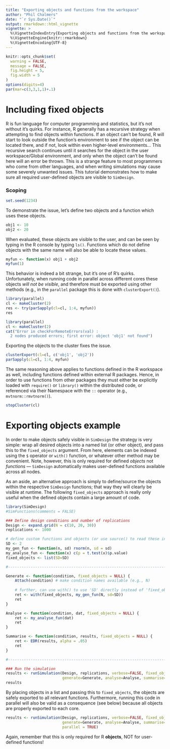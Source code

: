 ---
title: "Exporting objects and functions from the workspace"
author: "Phil Chalmers"
date: "`r Sys.Date()`"
output: rmarkdown::html_vignette
vignette: >
  %\VignetteIndexEntry{Exporting objects and functions from the workspace}
  %\VignetteEngine{knitr::rmarkdown}
  %\VignetteEncoding{UTF-8}
---

```{r nomessages, echo = FALSE}
knitr::opts_chunk$set(
  warning = FALSE,
  message = FALSE,
  fig.height = 5,
  fig.width = 5
)
options(digits=4)
par(mar=c(3,3,1,1)+.1)
```


# Including fixed objects

R is fun language for computer programming and statistics, but it's not without it's quirks. For instance, R generally has a recursive strategy when attempting to find objects within functions. If an object can't be found, R will start to look outside the function's environment to see if the object can be located there, and if not, look within even higher-level environments... This recursive search continues until it searches for the object in the user workspace/Global environment, and only when the object can't be found here will an error be thrown. This is a strange feature to most programmers who come from other languages, and when writing simulations may cause some severely unwanted issues. This tutorial demonstrates how to make sure all required user-defined objects are visible to `SimDesign`. 

### Scoping

```{r include=FALSE}
set.seed(1234)
```

To demonstrate the issue, let's define two objects and a function which uses these objects. 

```{r}
obj1 <- 10
obj2 <- 20
```

When evaluated, these objects are visible to the user, and can be seen by typing in the R console by typing `ls()`. Functions which do not define objects with the same name will also be able to locate these values.

```{r}
myfun <- function(x) obj1 + obj2
myfun(1)
```

This behavior is indeed a bit strange, but it's one of R's quirks. Unfortunately, when running code in parallel across different cores these objects *will not be visible*, and therefore must be exported using other methods (e.g., in the `parallel` package this is done with `clusterExport()`). 

```{r eval = FALSE}
library(parallel)
cl <- makeCluster(2)
res <- try(parSapply(cl=cl, 1:4, myfun))
res
```

```{r echo=FALSE}
library(parallel)
cl <- makeCluster(2)
cat("Error in checkForRemoteErrors(val) : 
  2 nodes produced errors; first error: object 'obj1' not found")
```


Exporting the objects to the cluster fixes the issue. 

```{r}
clusterExport(cl=cl, c('obj1', 'obj2'))
parSapply(cl=cl, 1:4, myfun)
```

The same reasoning above applies to functions defined in the R workspace as well, including functions defined within external R packages. Hence, in order to use functions from other packages they must either be explicitly loaded with `require()` or `library()` within the distributed code, or referenced via their Namespace with the `::` operator (e.g., `mvtnorm::rmvtnorm()`).

```{r echo=FALSE}
stopCluster(cl)
```

# Exporting objects example 

In order to make objects safely visible in `SimDesign` the strategy is very simple: wrap all desired objects into a named list (or other object), and pass this to the `fixed_objects` argument. From here, elements can be indexed using the `$` operator or `with()` function, or whatever other method may be convenient. Note, however, this is only required for defined *objects* not *functions* --- `SimDesign` automatically makes user-defined functions available across all nodes.

As an aside, an alternative approach is simply to define/source the objects within the respective `SimDesign` functions; that way they will clearly be visible at runtime. The following `fixed_objects` approach is really only useful when the defined objects contain a large amount of code.

```{r}
library(SimDesign)
#SimFunctions(comments = FALSE)

### Define design conditions and number of replications
Design <- expand.grid(N = c(10, 20, 30))
replications <- 1000

# define custom functions and objects (or use source() to read these in from an external file)
SD <- 2
my_gen_fun <- function(n, sd) rnorm(n, sd = sd)
my_analyse_fun <- function(x) c(p = t.test(x)$p.value)
fixed_objects <- list(SD=SD)

#---------------------------------------------------------------------------

Generate <- function(condition, fixed_objects = NULL) {
    Attach(condition) # make condition names available (e.g., N)
    
    # further, can use with() to use 'SD' directly instead of 'fixed_objects$SD'
    ret <- with(fixed_objects, my_gen_fun(N, sd=SD))
    ret
}

Analyse <- function(condition, dat, fixed_objects = NULL) {
    ret <- my_analyse_fun(dat)
    ret
}

Summarise <- function(condition, results, fixed_objects = NULL) {
    ret <- EDR(results, alpha = .05)
    ret
}

#---------------------------------------------------------------------------

### Run the simulation
results <- runSimulation(Design, replications, verbose=FALSE, fixed_objects=fixed_objects,
                         generate=Generate, analyse=Analyse, summarise=Summarise, debug='none')
results
```

By placing objects in a list and passing this to `fixed_objects`, the objects are safely exported to all relevant functions. Furthermore, running this code in parallel will also be valid as a consequence (see below) because all objects are properly exported to each core. 

```{r eval=FALSE}
results <- runSimulation(Design, replications, verbose=FALSE, fixed_objects=fixed_objects,
                         generate=Generate, analyse=Analyse, summarise=Summarise, debug='none',
                         parallel = TRUE)
```

Again, remember that this is only required for R **objects**, NOT for user-defined functions!
